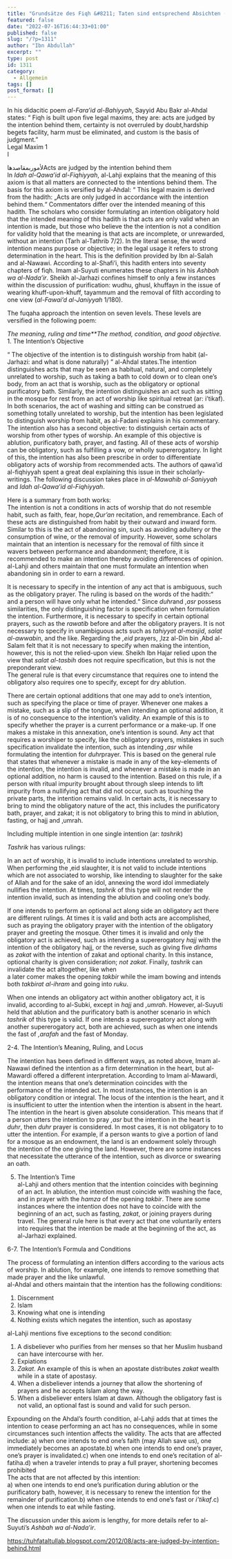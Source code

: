 ```yaml
---
title: "Grundsätze des Fiqh &#8211; Taten sind entsprechend Absichten (2/6)"
featured: false
date: "2022-07-16T16:44:33+01:00"
published: false
slug: "/?p=1311"
author: "Ibn Abdullah"
excerpt: ""
type: post
id: 1311
category:
  - Allgemein
tags: []
post_format: []
---
```


In his didacitic poem _al-Fara’id al-Bahiyyah_, Sayyid Abu Bakr al-Ahdal states: “ Fiqh is built upon five legal maxims, they are: acts are judged by the intention behind them, certainty is not overruled by doubt,hardship begets facility, harm must be eliminated, and custom is the basis of judgment.”  
Legal Maxim 1  
ا

لأموربمقاصدهاActs are judged by the intention behind them  
 In _Idah al-Qawa’id al-Fiqhiyyah_, al-Lahji explains that the meaning of this axiom is that all matters are connected to the intentions behind them. The basis for this axiom is versified by al-Ahdal: “ This legal maxim is derived from the hadith: „Acts are only judged in accordance with the intention behind them.“ Commentators differ over the intended meaning of this hadith. The scholars who consider formulating an intention obligatory hold that the intended meaning of this hadith is that acts are only valid when an intention is made, but those who believe the the intention is not a condition for validity hold that the meaning is that acts are incomplete, or unrewarded, without an intention (Tarh al-Tathrib 7/2). In the literal sense, the word intention means purpose or objective; in the legal usage it refers to strong determination in the heart. This is the definition provided by Ibn al-Salah and al-Nawawi. According to al-Shafi’i, this hadith enters into seventy chapters of fiqh. Imam al-Suyuti enumerates these chapters in his _Ashbah wa al-Nada’ir_. Sheikh al-Jarhazi confines himself to only a few instances within the discussion of purification: wudhu, ghusl, khuffayn in the issue of wearing khuff-upon-khuff, tayammum and the removal of filth according to one view (_al-Fawai’d al-Janiyyah_ 1/180).

The fuqaha approach the intention on seven levels. These levels are versified in the following poem:

_The meaning, ruling and time\*\*The method, condition, and good objective._  
1\. The Intention’s Objective

“ The objective of the intention is to distinguish worship from habit (al-Jarhazi: and what is done naturally) ” al-Ahdal states.The intention distinguishes acts that may be seen as habitual, natural, and completely unrelated to worship, such as taking a bath to cold down or to clean one’s body, from an act that is worship, such as the obligatory or optional purificatory bath. Similarly, the intention distinguishes an act such as sitting in the mosque for rest from an act of worship like spiritual retreat (ar: i’tikaf). In both scenarios, the act of washing and sitting can be construed as something totally unrelated to worship, but the intention has been legislated to distinguish worship from habit, as al-Fadani explains in his commentary. The intention also has a second objective: to distinguish certain acts of worship from other types of worship. An example of this objective is ablution, purificatory bath, prayer, and fasting. All of these acts of worship can be obligatory, such as fulfilling a vow, or wholly supererogatory. In light of this, the intention has also been prescribe in order to differentiate obligatory acts of worship from recommended acts. The authors of qawa’id al-fiqhiyyah spent a great deal explaining this issue in their scholarly-writings. The following discussion takes place in _al-Mawahib al-Saniyyah_ and _Idah al-Qawa’id al-Fiqhiyyah_.

Here is a summary from both works:  
The intention is not a conditions in acts of worship that do not resemble habit, such as faith, fear, hope,_Qur’an_ recitation, and remembrance. Each of these acts are distinguished from habit by their outward and inward form. Similar to this is the act of abandoning sin, such as avoiding adultery or the consumption of wine, or the removal of impurity. However, some scholars maintain that an intention is necessary for the removal of filth since it wavers between performance and abandonment; therefore, it is recommended to make an intention thereby avoiding differences of opinion. al-Lahji and others maintain that one must formulate an intention when abandoning sin in order to earn a reward.

It is necessary to specify in the intention of any act that is ambiguous, such as the obligatory prayer. The ruling is based on the words of the hadith:“ and a person will have only what he intended.“ Since *duhr*and _‚asr_ possess similarities, the only distinguishing factor is specification when formulation the intention. Furthermore, it is necessary to specify in certain optional prayers, such as the _rawatib_ before and after the obligatory prayers. It is not necessary to specify in unambiguous acts such as _tahiyyat al-masjid_, _salat al-awwabin_, and the like. Regarding the _‚eid_ prayers, ‚Izz al-Din bin ‚Abd al-Salam felt that it is not necessary to specify when making the intention, however, this is not the relied-upon view. Sheikh Ibn Hajar relied upon the view that _salat al-tasbih_ does not require specification, but this is not the preponderant view.  
The general rule is that every circumstance that requires one to intend the obligatory also requires one to specify, except for dry ablution.

There are certain optional additions that one may add to one’s intention, such as specifying the place or time of prayer. Whenever one makes a mistake, such as a slip of the tongue, when intending an optional addition, it is of no consequence to the intention’s validity. An example of this is to specify whether the prayer is a current performance or a make-up. If one makes a mistake in this annexation, one’s intention is sound. Any act that requires a worshiper to specify, like the obligatory prayers, mistakes in such specification invalidate the intention, such as intending _‚asr_ while formulating the intention for *duhr*prayer. This is based on the general rule that states that whenever a mistake is made in any of the key-elements of the intention, the intention is invalid, and whenever a mistake is made in an optional addition, no harm is caused to the intention. Based on this rule, if a person with ritual impurity brought about through sleep intends to lift impurity from a nullifying act that did not occur, such as touching the private parts, the intention remains valid. In certain acts, it is necessary to bring to mind the obligatory nature of the act, this includes the purificatory bath, prayer, and zakat; it is not obligatory to bring this to mind in ablution, fasting, or hajj and ‚umrah.

Including multiple intention in one single intention (ar: _tashrik_)

_Tashrik_ has various rulings:

In an act of worship, it is invalid to include intentions unrelated to worship. When performing the ‚eid slaughter, it is not valid to include intentions which are not associated to worship, like intending to slaughter for the sake of Allah and for the sake of an idol, annexing the word idol immediately nullifies the intention. At times, _tashrik_ of this type will not render the intention invalid, such as intending the ablution and cooling one’s body.

If one intends to perform an optional act along side an obligatory act there are different rulings. At times it is valid and both acts are accomplished, such as praying the obligatory prayer with the intention of the obligatory prayer and greeting the mosque. Other times it is invalid and only the obligatory act is achieved, such as intending a supererogatory _hajj_ with the intention of the obligatory hajj, or the reverse, such as giving five _dirhams_ as _zakat_ with the intention of zakat and optional charity. In this instance, optional charity is given consideration; _not zakat_. Finally, _tashrik_ can invalidate the act altogether, like when  
a later comer makes the opening _takbir_ while the imam bowing and intends both _takbirat al-ihram_ and going into _ruku_.

When one intends an obligatory act within another obligatory act, it is invalid, according to al-Subki, except in _hajj_ and _‚umrah_. However, al-Suyuti held that ablution and the purificatory bath is another scenario in which _tashrik_ of this type is valid. If one intends a supererogatory act along with another supererogatory act, both are achieved, such as when one intends the fast of _‚arafah_ and the fast of Monday.

2-4. The Intention’s Meaning, Ruling, and Locus

The intention has been defined in different ways, as noted above, Imam al-Nawawi defined the intention as a firm determination in the heart, but al-Mawardi offered a different interpretation. According to Imam al-Mawardi, the intention means that one’s determination coincides with the performance of the intended act. In most instances, the intention is an obligatory condition or integral. The locus of the intention is the heart, and it is insufficient to utter the intention when the intention is absent in the heart. The intention in the heart is given absolute consideration. This means that if a person utters the intention to pray _‚asr_ but the intention in the heart is _duhr_, then _duhr_ prayer is considered. In most cases, it is not obligatory to to utter the intention. For example, if a person wants to give a portion of land for a mosque as an endowment, the land is an endowment solely through the intention of the one giving the land. However, there are some instances that necessitate the utterance of the intention, such as divorce or swearing an oath.

5.  The Intention’s Time  
    al-Lahji and others mention that the intention coincides with beginning of an act. In ablution, the intention must coincide with washing the face, and in prayer with the _hamza_ of the opening _takbir_. There are some instances where the intention does not have to coincide with the beginning of an act, such as fasting, _zakat_, or joining prayers during travel. The general rule here is that every act that one voluntarily enters into requires that the intention be made at the beginning of the act, as al-Jarhazi explained.

6-7. The Intention’s Formula and Conditions

The process of formulating an intention differs according to the various acts of worship. In ablution, for example, one intends to remove something that made prayer and the like unlawful.  
al-Ahdal and others maintain that the intention has the following conditions:

1. Discernment
2. Islam
3. Knowing what one is intending
4. Nothing exists which negates the intention, such as apostasy

al-Lahji mentions five exceptions to the second condition:

1. A disbeliever who purifies from her menses so that her Muslim husband can have intercourse with her.
2. Expiations
3. _Zakat_. An example of this is when an apostate distributes _zakat_ wealth while in a state of apostasy.
4. When a disbeliever intends a journey that allow the shortening of prayers and he accepts Islam along the way.
5. When a disbeliever enters Islam at dawn. Although the obligatory fast is not valid, an optional fast is sound and valid for such person.

Expounding on the Ahdal’s fourth condition, al-Lahji adds that at times the intention to cease performing an act has no consequences, while in some circumstances such intention affects the validity. The acts that are affected include: a) when one intends to end one’s faith (may Allah save us), one immediately becomes an apostate.b) when one intends to end one’s prayer, one’s prayer is invalidated.c) when one intends to end one’s recitation of al-fatiha.d) when a traveler intends to pray a full prayer, shortening becomes prohibited  
The acts that are not affected by this intention:  
a) when one intends to end one’s purification during ablution or the purificatory bath, however, it is necessary to renew the intention for the remainder of purification.b) when one intends to end one’s fast or _i’tikaf_.c) when one intends to eat while fasting.

The discussion under this axiom is lengthy, for more details refer to al-Suyuti’s _Ashbah wa al-Nada’ir_.

https://tuhfataltullab.blogspot.com/2012/08/acts-are-judged-by-intention-behind.html
